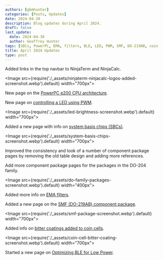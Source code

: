 ```yaml
---
authors: [gbmhunter]
categories: [Posts, Updates]
date: 2024-04-30
description: Blog updates during April 2024.
draft: false
last_update:
  date: 2024-04-30
  author: Geoffrey Hunter
tags: [SBCs, PowerPC, EMA, filters, BLE, LED, PWM, SMF, DO-219AB, coin cells, bitter coatings]
title: April 2024 Updates
type: post
---
```


Added links in the top navbar to NinjaTerm and NinjaCalc.

<Image src={require('./_assets/ninjaterm-ninjacalc-logos-added-screenshot.webp').default} width="700px"></Image>

New page on the [PowerPC e200 CPU architecture](/programming/cpu-architectures/powerpc-e200/).

New page on [controlling a LED using PWM](/programming/firmware/controlling-led-brightness-using-pwm/).

<Image src={require('./_assets/led-brightness-screenshot.webp').default} width="700px"></Image>

Added a new page with info on [system basis chips (SBCs)](/electronics/components/system-basis-chips-sbcs/).

<Image src={require('./_assets/system-basis-chips-screenshot.webp').default} width="700px"></Image>

Improved the consistency and look of a number of component package pages by removing the old table design and adding more references.

Add more component package pages for the packages in the DO-204 family.

<Image src={require('./_assets/do-family-packages-screenshot.webp').default} width="400px"></Image>

Added more info on [EMA filters](/programming/signal-processing/digital-filters/exponential-moving-average-ema-filter/).

Added a new page on the [SMF (DO-219AB) component package](/pcb-design/component-packages/smf-component-package/).

<Image src={require('./_assets/smf-package-screenshot.webp').default} width="700px"></Image>

Added info on [bitter coatings added to coin cells](/electronics/components/batteries/coin-cells/#dangers-to-children).

<Image src={require('./_assets/coin-cell-bitter-coating-screenshot.webp').default} width="700px"></Image>

Started a new page on [Optimizing BLE for Low Power](/electronics/communication-protocols/bluetooth/optimizing-ble-for-low-power/).
